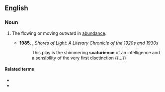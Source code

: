 ==English==

===Noun===
{{en-noun|~}}

# {{lb|en|rare}} The flowing or moving outward in [[abundance]].
#* '''1985''', {{w|Edmund Wilson}}, ''Shores of Light: A Literary Chronicle of the 1920s and 1930s''
#*: This play is the shimmering '''scaturience''' of an intelligence and a sensibility of the very first disctinction {{...}}

====Related terms====
* {{l|en|scaturient}}
* {{l|en|shad}}